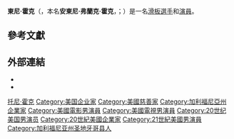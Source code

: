 {{NoteTA
| 1=zh-cn:托尼;zh-tw:東尼;
}}
{{Infobox sportsperson
| 前綴尊稱     = 
| 姓名         = 東尼·霍克
| 後綴尊稱     = 
| 圖像         = Skater Tony Hawk.jpg
| 圖像大小     = 250px
| 圖像替代     = 
| 圖像說明     = 
| 標題顏色     = 
| 本名         = 安東尼·弗蘭克·霍克
| 外文名       = Tony Hawk
| 外文         = 
| 羅馬拼音     = 
| 英文名       = 
| 出生名       = 
| 暱稱         = The Birdman<ref>[http://www.dailytelegraph.com.au/entertainment/sydney-confidential/birdman-tony-hawk-lands-in-sydney-for-the-tenth-anniversary-of-bondis-bowlarama/story-fni0cvc9-1226831950837 "Birdman Tony Hawk lands in Sydney for the tenth anniversary of Bondi's Bowl-A-Rama". The Daily Telegraph. Retrieved 17 October 2014.]</ref>
| 國籍         =United States
| 民族         = 
| 籍貫         = 
| 公民權       = 
| 出生日期     = {{birth date and age|1968|5|12}}<ref>[http://www.biography.com/people/tony-hawk-40989 Tony Hawk Biography]</ref>
| 出生地點     = {{USA}}[[加利福尼亞州|加利福尼亞州]][[卡士佰_(加利福尼亞州)|卡士佰]]
| 逝世日期     = 
| 逝世地點     = 
| 墓地         = 
| 墓地座標     = 
| 紀念建築     = 
| 居住地       = {{USA}}[[加利福尼亞州|加利福尼亞州]][[洛杉磯|洛杉磯]]
| 教育程度     = 
| 母校         = 
| 職業         = 
| 活動時期     = 
| 僱主         = 
| 機構         = 
| 身高         = 1.9米
| 體重         = 78公斤
| 配偶         = 
| 伴侶         = 
| 其他興趣     = 
| 網站         = http://tonyhawk.com/
| module       = 
| 運動         = [[滑板活動|滑板活動]]
| 殘疾         = 
| 殘疾級別     = 
| 級別         = 
| 項目         = 
| 大學校隊     = 
| 職業院校校隊 = 
| 組織         = 
| 組織類型     = 
| 俱樂部       = 
| 隊伍         = 
| 轉為全職     = 
| 搭檔         = 
| 前任搭檔     = 
| 教練         = 
| 退役         = 
| 現在執教     = 
| module2      = 
| 國際性決賽   = 
| 區域性決賽   = 
| 全國性決賽   = 
| 奧運會決賽   = 
| 殘奧會決賽   = 
| 最高世界排名 = 
| 個人最好成績 = 
| 獎牌記錄     = {{Medal|Comp|世界極限運動會}}
{{Medal|Country|{{USA}}}}
{{Medal|Gold|[[世界極限運動會|1995年羅德島州]]|Vert}}
{{Medal|Gold|[[世界極限運動會|1997年聖地牙哥]]|Vert}}
{{Medal|Gold|[[世界極限運動會|1997年聖地牙哥]]|Vert Doubles}}
{{Medal|Gold|[[世界極限運動會|1998年聖地牙哥]]|Vert Doubles}}
{{Medal|Gold|[[世界極限運動會|1999年三藩市]]|Vert Doubles}}
{{Medal|Gold|[[世界極限運動會|1999年三藩市]]|Vert Best Trick}}
{{Medal|Gold|[[世界極限運動會|2000年三藩市]]|Vert Doubles}}
{{Medal|Gold|[[世界極限運動會|2001年費城]]|Vert Doubles}}
{{Medal|Gold|[[世界極限運動會|2002年費城]]|Vert Doubles}}
{{Medal|Silver|[[世界極限運動會|1995年羅德島州]]|Park}}
{{Medal|Silver|[[世界極限運動會|1996年羅德島州]]|Vert}}
{{Medal|Silver|[[世界極限運動會|2001年費城]]|Vert Best Trick}}
{{Medal|Bronze|[[世界極限運動會|1998年聖地牙哥]]|Vert}}
{{Medal|Bronze|[[世界極限運動會|1999年三藩市]]|Vert}}
| 顯示獎牌記錄 = 
| module3      = 
}}
'''東尼·霍克'''（{{lang-en|Tony Hawk}}，本名'''安東尼·弗蘭克·霍克'''，{{lang-en|Anthony Frank Hawk}}；{{bd|1968年|5月12日|||catIdx=Hawk, Tony}}）是一名[[滑板活動|滑板選手]]和[[演員|演員]]。

== 參考文獻 ==
{{reflist}}

== 外部連結 ==
{{Commons|Tony Hawk}}
* {{Official website|http://www.tonyhawk.com}}
* {{IMDb name|5000|東尼·霍克}}

{{Authority control}}
{{DEFAULTSORT:Hawk, Tony}}
[[Category:托尼·霍克|]]
[[Category:美国企业家|Category:美国企业家]]
[[Category:美國慈善家|Category:美國慈善家]]
[[Category:加利福尼亞州企業家|Category:加利福尼亞州企業家]]
[[Category:美國電影男演員|Category:美國電影男演員]]
[[Category:美國電視男演員|Category:美國電視男演員]]
[[Category:20世纪美国男演员|Category:20世纪美国男演员]]
[[Category:20世紀美國企業家|Category:20世紀美國企業家]]
[[Category:21世紀美國男演員|Category:21世紀美國男演員]]
[[Category:加利福尼亚州圣地牙哥县人|Category:加利福尼亚州圣地牙哥县人]]